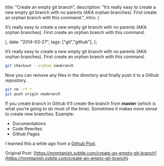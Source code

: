 


  title: "Create an empty git branch",
  description: "It’s really easy to create a new empty git branch with no parents (AKA orphan branches). First create an orphan branch with this command.",
  intro: (
    <section>
      <p>It’s really easy to create a new empty git branch with no parents (AKA orphan branches). First create an orphan branch with this command.</p>
    </section>
  ),
  date: "2014-03-27",
  tags: ["git","github"],
};


It’s really easy to create a new empty git branch with no parents (AKA orphan branches). First create an orphan branch with this command.

```bash
git checkout --orphan newbranch
```

Now you can remove any files in the directory and finally push it to a Github repository.

```bash
git rm -rf *
git push origin newbranch
```

If you create branch in Github it’ll create the branch from **master** (which is what you’re going to do most of the time). Sometimes it makes more sense to create new branches. Example:

* Documentations
* Code Rewrites
* Github Pages

I learned this a while ago from a [Github Post](https://help.github.com/articles/creating-project-pages-manually).

Original Post: [https://mnmtanish.svbtle.com/create-an-empty-git-branch](https://mnmtanish.svbtle.com/create-an-empty-git-branch)
